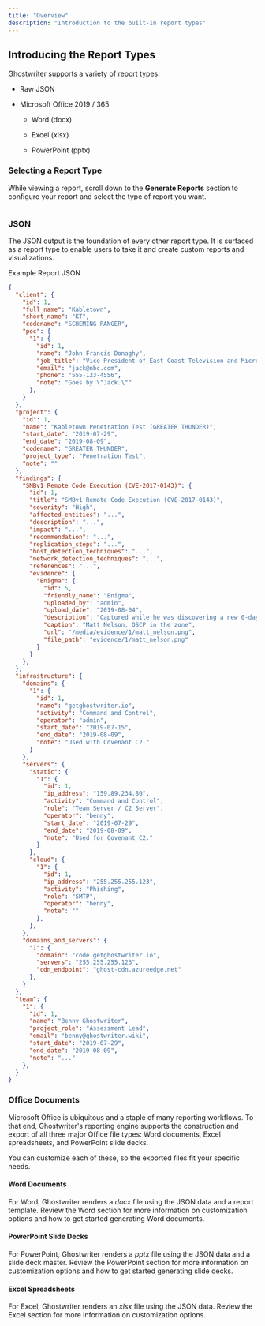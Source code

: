 ```yaml
---
title: "Overview"
description: "Introduction to the built-in report types"
---
```


## Introducing the Report Types


Ghostwriter supports a variety of report types:

* Raw JSON

* Microsoft Office 2019 / 365

    * Word (docx)

    * Excel (xlsx)

    * PowerPoint (pptx)



### Selecting a Report Type

While viewing a report, scroll down to the **Generate Reports** section to configure your report and select the type of report you want.

<Frame>
  <img src="../../images/features/image-46.avif" alt=""/>
</Frame>

### JSON

The JSON output is the foundation of every other report type. It is surfaced as a report type to enable users to take it and create custom reports and visualizations.

Example Report JSON

```json ExampleJSONReport.json
{
  "client": {
    "id": 1,
    "full_name": "Kabletown",
    "short_name": "KT",
    "codename": "SCHEMING RANGER",
    "poc": {
      "1": {
        "id": 1,
        "name": "John Francis Donaghy",
        "job_title": "Vice President of East Coast Television and Microwave Oven Programming",
        "email": "jack@nbc.com",
        "phone": "555-123-4556",
        "note": "Goes by \"Jack.\""
      },
    }
  },
  "project": {
    "id": 1,
    "name": "Kabletown Penetration Test (GREATER THUNDER)",
    "start_date": "2019-07-29",
    "end_date": "2019-08-09",
    "codename": "GREATER THUNDER",
    "project_type": "Penetration Test",
    "note": ""
  },
  "findings": {
    "SMBv1 Remote Code Execution (CVE-2017-0143)": {
      "id": 1,
      "title": "SMBv1 Remote Code Execution (CVE-2017-0143)",
      "severity": "High",
      "affected_entities": "...",
      "description": "...",
      "impact": "...",
      "recommendation": "...",
      "replication_steps": "...",
      "host_detection_techniques": "...",
      "network_detection_techniques": "...",
      "references": "...",
      "evidence": {
        "Enigma": {
          "id": 5,
          "friendly_name": "Enigma",
          "uploaded_by": "admin",
          "upload_date": "2019-08-04",
          "description": "Captured while he was discovering a new 0-day, probably.",
          "caption": "Matt Nelson, OSCP in the zone",
          "url": "/media/evidence/1/matt_nelson.png",
          "file_path": "evidence/1/matt_nelson.png"
        }
      }
    },
  },
  "infrastructure": {
    "domains": {
      "1": {
        "id": 1,
        "name": "getghostwriter.io",
        "activity": "Command and Control",
        "operator": "admin",
        "start_date": "2019-07-15",
        "end_date": "2019-08-09",
        "note": "Used with Covenant C2."
      }
    },
    "servers": {
      "static": {
        "1": {
          "id": 1,
          "ip_address": "159.89.234.80",
          "activity": "Command and Control",
          "role": "Team Server / C2 Server",
          "operator": "benny",
          "start_date": "2019-07-29",
          "end_date": "2019-08-09",
          "note": "Used for Covenant C2."
        }
      },
      "cloud": {
        "1": {
          "id": 1,
          "ip_address": "255.255.255.123",
          "activity": "Phishing",
          "role": "SMTP",
          "operator": "benny",
          "note": ""
        },
      },
    },
    "domains_and_servers": {
      "1": {
        "domain": "code.getghostwriter.io",
        "servers": "255.255.255.123",
        "cdn_endpoint": "ghost-cdn.azureedge.net"
      },
    }
  },
  "team": {
    "1": {
      "id": 1,
      "name": "Benny Ghostwriter",
      "project_role": "Assessment Lead",
      "email": "benny@ghostwriter.wiki",
      "start_date": "2019-07-29",
      "end_date": "2019-08-09",
      "note": "..."
    },
  }
}
```
### Office Documents

Microsoft Office is ubiquitous and a staple of many reporting workflows. To that end, Ghostwriter's reporting engine supports the construction and export of all three major Office file types: Word documents, Excel spreadsheets, and PowerPoint slide decks.

You can customize each of these, so the exported files fit your specific needs.

#### Word Documents

For Word, Ghostwriter renders a _docx_ file using the JSON data and a report template. Review the Word section for more information on customization options and how to get started generating Word documents.

<CardGroup cols={1}> <Card title="Word Document Customization" icon="file-word" iconType="solid" href="/features/reporting/report-types/word-document-customization" /> </CardGroup>

#### PowerPoint Slide Decks

For PowerPoint, Ghostwriter renders a _pptx_ file using the JSON data and a slide deck master. Review the PowerPoint section for more information on customization options and how to get started generating slide decks.

<CardGroup cols={1}> <Card title="PowerPoint Deck Customization" icon="file-powerpoint" iconType="solid" href="/features/reporting/report-types/powerpoint-deck-customization" /> </CardGroup>

#### Excel Spreadsheets

For Excel, Ghostwriter renders an _xlsx_ file using the JSON data. Review the Excel section for more information on customization options.

<CardGroup cols={1}> <Card title="Excel Spreadsheet Customization" icon="file-excel" iconType="solid" href="/features/reporting/report-types/excel-spreadsheet-customization" /> </CardGroup>


